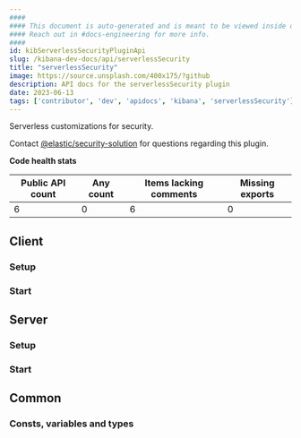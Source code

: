 ```yaml
---
####
#### This document is auto-generated and is meant to be viewed inside our experimental, new docs system.
#### Reach out in #docs-engineering for more info.
####
id: kibServerlessSecurityPluginApi
slug: /kibana-dev-docs/api/serverlessSecurity
title: "serverlessSecurity"
image: https://source.unsplash.com/400x175/?github
description: API docs for the serverlessSecurity plugin
date: 2023-06-13
tags: ['contributor', 'dev', 'apidocs', 'kibana', 'serverlessSecurity']
---
```


Serverless customizations for security.

Contact [@elastic/security-solution](https://github.com/orgs/elastic/teams/security-solution) for questions regarding this plugin.

**Code health stats**

| Public API count  | Any count | Items lacking comments | Missing exports |
|-------------------|-----------|------------------------|-----------------|
| 6 | 0 | 6 | 0 |

## Client

### Setup
<DocDefinitionList data={[serverlessSecurityObj.client.setup]}/>

### Start
<DocDefinitionList data={[serverlessSecurityObj.client.start]}/>

## Server

### Setup
<DocDefinitionList data={[serverlessSecurityObj.server.setup]}/>

### Start
<DocDefinitionList data={[serverlessSecurityObj.server.start]}/>

## Common

### Consts, variables and types
<DocDefinitionList data={serverlessSecurityObj.common.misc}/>

